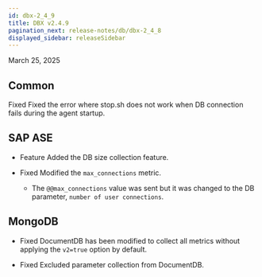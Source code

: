 ```yaml
---
id: dbx-2_4_9
title: DBX v2.4.9
pagination_next: release-notes/db/dbx-2_4_8
displayed_sidebar: releaseSidebar
---
```


March 25, 2025

## Common

<Status priority='0'>Fixed</Status> Fixed the error where stop.sh does not work when DB connection fails during the agent startup.

## SAP ASE

- <Status priority='1'>Feature</Status> Added the DB size collection feature.

- <Status priority='0'>Fixed</Status> Modified the `max_connections` metric.

  - The `@@max_connections` value was sent but it was changed to the DB parameter, `number of user connections`.

## MongoDB

- <Status priority='0'>Fixed</Status> DocumentDB has been modified to collect all metrics without applying the `v2=true` option by default.

- <Status priority='0'>Fixed</Status> Excluded parameter collection from DocumentDB.
